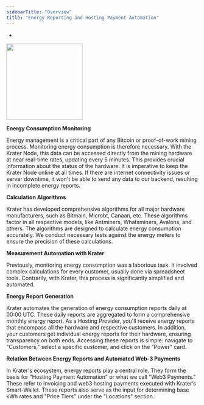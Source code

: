 ```yaml
---
sidebarTitle: "Overview"
title: "Energy Reporting and Hosting Payment Automation"
---
```

*
<Frame caption=""><img height="200" src="https://github.com/krater-io/docs/blob/main/images/energy-reports/energy-report.webp?raw=true" /></Frame>

**Energy Consumption Monitoring**

Energy management is a critical part of any Bitcoin or proof-of-work mining process. Monitoring energy consumption is therefore necessary. With the Krater Node, this data can be accessed directly from the mining hardware at near real-time rates, updating every 5 minutes. This provides crucial information about the status of the hardware. It is imperative to keep the Krater Node online at all times. If there are internet connectivity issues or server downtime, it won't be able to send any data to our backend, resulting in incomplete energy reports.

**Calculation Algorithms**

Krater has developed comprehensive algorithms for all major hardware manufacturers, such as Bitmain, Microbt, Canaan, etc. These algorithms factor in all respective models, like Antminers, Whatsminers, Avalons, and others. The algorithms are designed to calculate energy consumption accurately. We conduct necessary tests against the energy meters to ensure the precision of these calculations.

**Measurement Automation with Krater**

Previously, monitoring energy consumption was a laborious task. It involved complex calculations for every customer, usually done via spreadsheet tools. Contrarily, with Krater, this process is significantly simplified and automated.

**Energy Report Generation**

Krater automates the generation of energy consumption reports daily at 00:00 UTC. These daily reports are aggregated to form a comprehensive monthly energy report. As a Hosting Provider, you'll receive energy reports that encompass all the hardware and respective customers. In addition, your customers get individual energy reports for their hardware, ensuring transparency on both ends. Accessing these reports is simple: navigate to "Customers," select a specific customer, and click on the "Power" card.

**Relation Between Energy Reports and Automated Web-3 Payments**

In Krater's ecosystem, energy reports play a central role. They form the basis for "Hosting Payment Automation" or what we call "Web3 Payments." These refer to invoicing and web3 hosting payments executed with Krater’s Smart-Wallet. These reports also serve as the input for determining base kWh rates and "Price Tiers" under the "Locations" section.